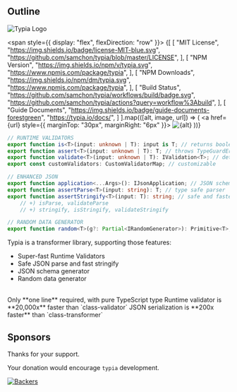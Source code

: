 
## Outline

![Typia Logo](/logo.png)

<span style={{ display: "flex", flexDirection: "row" }}>
{[
    [
        "MIT License",
        "https://img.shields.io/badge/license-MIT-blue.svg",
        "https://github.com/samchon/typia/blob/master/LICENSE",
    ],
    [
        "NPM Version",
        "https://img.shields.io/npm/v/typia.svg",
        "https://www.npmjs.com/package/typia",
    ],
    [
        "NPM Downloads",
        "https://img.shields.io/npm/dm/typia.svg",
        "https://www.npmjs.com/package/typia",
    ],
    [
        "Build Status",
        "https://github.com/samchon/typia/workflows/build/badge.svg",
        "https://github.com/samchon/typia/actions?query=workflow%3Abuild",
    ],
    [
        "Guide Documents",
        "https://img.shields.io/badge/guide-documents-forestgreen",
        "https://typia.io/docs/",
    ]
].map(([alt, image, url]) => (
    <a href={url} style={{ marginTop: "30px", marginRight: "6px" }}>
        <img src={image} alt={alt} />
    </a>
))}
</span>

```typescript copy
// RUNTIME VALIDATORS
export function is<T>(input: unknown | T): input is T; // returns boolean
export function assert<T>(input: unknown | T): T; // throws TypeGuardError
export function validate<T>(input: unknown | T): IValidation<T>; // detailed
export const customValidators: CustomValidatorMap; // customizable

// ENHANCED JSON
export function application<...Args>(): IJsonApplication; // JSON schema
export function assertParse<T>(input: string): T; // type safe parser
export function assertStringify<T>(input: T): string; // safe and faster
    // +) isParse, validateParse 
    // +) stringify, isStringify, validateStringify

// RANDOM DATA GENERATOR
export function random<T>(g?: Partial<IRandomGenerator>): Primitive<T>;
```

Typia is a transformer library, supporting those features:

  - Super-fast Runtime Validators
  - Safe JSON parse and fast stringify
  - JSON schema generator
  - Random data generator

<br/>
<Stack spacing={1}>
    <Alert severity="warning">
        Only **one line** required, with pure TypeScript type
    </Alert>
    <Alert severity="success">
        Runtime validator is **20,000x** faster than `class-validator`
    </Alert>
    <Alert severity="info">
        JSON serialization is **200x faster** than `class-transformer`
    </Alert>
</Stack>



## Sponsors
Thanks for your support.

Your donation would encourage `typia` development.

[![Backers](https://opencollective.com/typia/backers.svg?width=1000)](https://opencollective.com/typia)